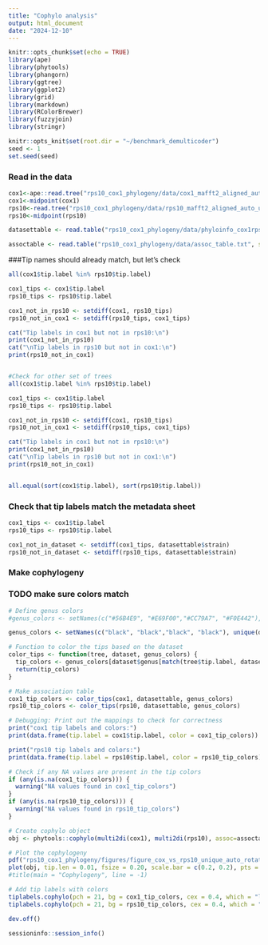 ```yaml
---
title: "Cophylo analysis"
output: html_document
date: "2024-12-10"
---
```


```r
knitr::opts_chunk$set(echo = TRUE)
library(ape)
library(phytools)
library(phangorn)
library(ggtree)
library(ggplot2)
library(grid)
library(markdown)
library(RColorBrewer)
library(fuzzyjoin)
library(stringr)

knitr::opts_knit$set(root.dir = "~/benchmark_demulticoder")
seed <- 1
set.seed(seed)
```

### Read in the data
```r
cox1<-ape::read.tree("rps10_cox1_phylogeny/data/cox1_mafft2_aligned_auto_ugenetrim.fasta.treefile")
cox1<-midpoint(cox1)
rps10<-read.tree("rps10_cox1_phylogeny/data/rps10_mafft2_aligned_auto_ugenetrim.fasta.treefile")
rps10<-midpoint(rps10)

datasettable <- read.table("rps10_cox1_phylogeny/data/phyloinfo_cox1rps10.txt", sep = "\t", header=T, stringsAsFactors = F, quote = "")

assoctable <- read.table("rps10_cox1_phylogeny/data/assoc_table.txt", sep = "\t", header=T, stringsAsFactors = F, quote = "")
```

###Tip names should already match, but let's check
```r
all(cox1$tip.label %in% rps10$tip.label)

cox1_tips <- cox1$tip.label
rps10_tips <- rps10$tip.label

cox1_not_in_rps10 <- setdiff(cox1, rps10_tips)
rps10_not_in_cox1 <- setdiff(rps10_tips, cox1_tips)

cat("Tip labels in cox1 but not in rps10:\n")
print(cox1_not_in_rps10)
cat("\nTip labels in rps10 but not in cox1:\n")
print(rps10_not_in_cox1)


#Check for other set of trees
all(cox1$tip.label %in% rps10$tip.label)

cox1_tips <- cox1$tip.label
rps10_tips <- rps10$tip.label

cox1_not_in_rps10 <- setdiff(cox1, rps10_tips)
rps10_not_in_cox1 <- setdiff(rps10_tips, cox1_tips)

cat("Tip labels in cox1 but not in rps10:\n")
print(cox1_not_in_rps10)
cat("\nTip labels in rps10 but not in cox1:\n")
print(rps10_not_in_cox1)


all.equal(sort(cox1$tip.label), sort(rps10$tip.label))
```

### Check that tip labels match the metadata sheet
```r
cox1_tips <- cox1$tip.label
rps10_tips <- rps10$tip.label

cox1_not_in_dataset <- setdiff(cox1_tips, datasettable$strain)
rps10_not_in_dataset <- setdiff(rps10_tips, datasettable$strain)
```


### Make cophylogeny
### TODO make sure colors match
```r
# Define genus colors
#genus_colors <- setNames(c("#56B4E9", "#E69F00","#CC79A7", "#F0E442"), #unique(datasettable$genus))

genus_colors <- setNames(c("black", "black","black", "black"), unique(datasettable$genus))

# Function to color the tips based on the dataset
color_tips <- function(tree, dataset, genus_colors) {
  tip_colors <- genus_colors[dataset$genus[match(tree$tip.label, dataset$strain)]]
  return(tip_colors)
}

# Make association table
cox1_tip_colors <- color_tips(cox1, datasettable, genus_colors)
rps10_tip_colors <- color_tips(rps10, datasettable, genus_colors)

# Debugging: Print out the mappings to check for correctness
print("cox1 tip labels and colors:")
print(data.frame(tip.label = cox1$tip.label, color = cox1_tip_colors))

print("rps10 tip labels and colors:")
print(data.frame(tip.label = rps10$tip.label, color = rps10_tip_colors))

# Check if any NA values are present in the tip colors
if (any(is.na(cox1_tip_colors))) {
  warning("NA values found in cox1_tip_colors")
}
if (any(is.na(rps10_tip_colors))) {
  warning("NA values found in rps10_tip_colors")
}

# Create cophylo object
obj <- phytools::cophylo(multi2di(cox1), multi2di(rps10), assoc=assoctable, rotate.multi = TRUE)

# Plot the cophylogeny
pdf("rps10_cox1_phylogeny/figures/figure_cox_vs_rps10_unique_auto_rotatemultitrue_midpoint_black.pdf", width = 8.5, height = 11, useDingbats = FALSE)
plot(obj, tip.len = 0.01, fsize = 0.20, scale.bar = c(0.2, 0.2), pts = FALSE, link.type="curved", link.lwd=1, link.lty="solid", link.col=make.transparent("black", 0.4))
#title(main = "Cophylogeny", line = -1)

# Add tip labels with colors
tiplabels.cophylo(pch = 21, bg = cox1_tip_colors, cex = 0.4, which = "left")
tiplabels.cophylo(pch = 21, bg = rps10_tip_colors, cex = 0.4, which = "right")

dev.off()
```
```r
sessioninfo::session_info()
```